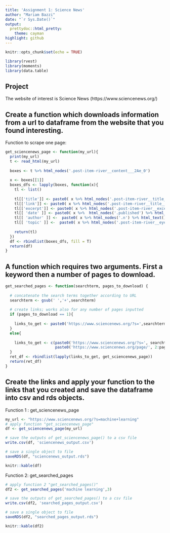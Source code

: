 ```yaml
---
title: 'Assignment 1: Science News'
author: "Mariam Bazzi"
date: "`r Sys.Date()`"
output:   
  prettydoc::html_pretty:
    theme: cayman
highlight: github
---
```


```r
knitr::opts_chunk$set(echo = TRUE)

library(rvest)
library(moments)
library(data.table)
```

## Project

The website of interest is Science News (https://www.sciencenews.org/)

## Create a function which downloads information from a url to dataframe from the website that you found interesting.

Function to scrape one page:
```r
get_sciencenews_page <- function(my_url){
  print(my_url)
  t <- read_html(my_url)
  
  boxes <- t %>% html_nodes('.post-item-river__content___2Ae_0')
  
  x <- boxes[[1]]
  boxes_dfs <- lapply(boxes, function(x){
    tl <- list()
  
    tl[['title']] <- paste0( x %>% html_nodes('.post-item-river__title___J3spU') %>% html_text(), collapse = ' ')
    tl[['link']] <- paste0( x %>% html_nodes('.post-item-river__title___J3spU > a') %>% html_attr('href'))
    tl[['excerpt']] <- paste0( x %>% html_nodes('.post-item-river__excerpt___3ok6B') %>% html_text(), collapse = ' ')
    tl[[ 'date' ]] <- paste0( x %>%  html_nodes('.published') %>% html_text())
    tl[[ 'author' ]] <-  paste0( x %>% html_nodes('.n') %>% html_text())
    tl[[ 'topic' ]] <-  paste0( x %>% html_nodes('.post-item-river__eyebrow___33ASW')%>% html_text())
    
    return(tl)
  })
  df <- rbindlist(boxes_dfs, fill = T)
  return(df)
}
```

## A function which requires two arguments. First a keyword then a number of pages to download.
```r
get_searched_pages <- function(searchterm, pages_to_download) {
  
  # concatenate the search terms together according to URL
  searchterm <- gsub(' ','+',searchterm)
  
  # create links; works also for any number of pages inputted
  if (pages_to_download == 1){
    
    links_to_get <- paste0('https://www.sciencenews.org/?s=',searchterm)
  }
  else{
    
    links_to_get <- c(paste0('https://www.sciencenews.org/?s=', searchterm),
                      paste0('https://www.sciencenews.org/page/', 2:pages_to_download, '?s=', searchterm))
  }
  ret_df <- rbindlist(lapply(links_to_get, get_sciencenews_page))
  return(ret_df)
}
```

## Create the links and apply your function to the links that you created and save the dataframe into csv and rds objects.

Function 1 : get_sciencenews_page
```r
my_url <- "https://www.sciencenews.org/?s=machine+learning"
# apply function "get_sciencenews_page"
df <- get_sciencenews_page(my_url)

# save the outputs of get_sciencenews_page() to a csv file
write.csv(df, 'sciencenews_output.csv')

# save a single object to file
saveRDS(df, "sciencenews_output.rds")

knitr::kable(df)
```

Function 2: get_searched_pages
```r
# apply function 2 "get_searched_pages()"
df2 <- get_searched_pages('machine learning',3)

# save the outputs of get_searched_pages() to a csv file
write.csv(df2, 'searched_pages_output.csv')

# save a single object to file
saveRDS(df2, "searched_pages_output.rds")

knitr::kable(df2)
```

